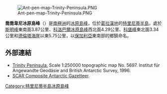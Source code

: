 [[Image:Ant-pen-map-Trinity-Peninsula.PNG|thumb]]

{{coord|63|40|21|S|58|18|16|W|display=title}}

'''喬喬韋尼冰原島峰'''（{{lang-en|Chochoveni Nunatak}}）是[[南極洲|南極洲]]的[[冰原島峰|冰原島峰]]，位於[[葛拉漢地|葛拉漢地]]的[[特里尼蒂半島|特里尼蒂半島]]，處於[[斯明峰|斯明峰]]東南面3.87公里、[[科洛巴爾冰原島峰|科洛巴爾冰原島峰]]西北面4.29公里、[[科堡峰|科堡峰]]東北面3.34公里和[[德倫塔海崖|德倫塔海崖]]以東5.75公里，以[[保加利亞|保加利亞]]東南部的鄉鎮命名。

==外部連結==
* [https://web.archive.org/web/20131002100340/http://www.bkg.bund.de/nn_193194/DE/Bundesamt/Downloads/Kostenlose-Karten/Antarktis-Karten/Satellitenbildkarten/Scale250/Daten/Trinity-Peninsula%2CtemplateId%3Draw%2Cproperty%3DpublicationFile.pdf/Trinity-Peninsula.pdf Trinity Peninsula.] Scale 1:250000 topographic map No. 5697. Institut für Angewandte Geodäsie and British Antarctic Survey, 1996.
* [http://data.aad.gov.au/aadc/gaz/scar/ SCAR Composite Antarctic Gazetteer]{{WebCite|url=https://www.webcitation.org/5ug2CfC7m?url=http://data.aad.gov.au/aadc/gaz/scar/ |date=20101202140255 |dateformat=iso }}.

{{DEFAULTSORT:Chochoveni Nunatak}}
[[Category:特里尼蒂半島冰原島峰|Category:特里尼蒂半島冰原島峰]]


{{TrinityPeninsula-geo-stub}}